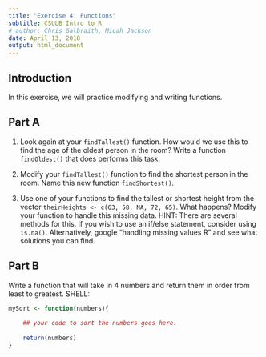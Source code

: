 ```yaml
---
title: "Exercise 4: Functions"
subtitle: CSULB Intro to R
# author: Chris Galbraith, Micah Jackson
date: April 13, 2018
output: html_document
---
```



## Introduction
In this exercise, we will practice modifying and writing functions.


## Part A
1. Look again at your ```findTallest()``` function. How would we use this to find the age of the oldest person in the room? Write a function ```findOldest()``` that does performs this task.

2. Modify your ```findTallest()``` function to find the shortest person in the room. Name this new function ```findShortest()```.

3. Use one of your functions to find the tallest or shortest height from the vector ```theirHeights <- c(63, 58, NA, 72, 65)```. What happens? Modify your function to handle this missing data. HINT: There are several methods for this. If you wish to use an if/else statement, consider using ```is.na()```. Alternatively, google "handling missing values R" and see what solutions you can find.


## Part B
Write a function that will take in 4 numbers and return them in order from least to greatest. 
SHELL:
```r
mySort <- function(numbers){
    
    ## your code to sort the numbers goes here. 
    
    return(numbers)
}
```


